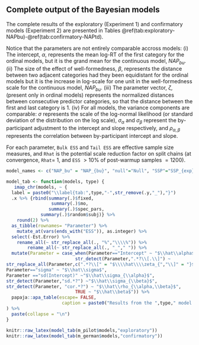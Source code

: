 ## Complete output of the Bayesian models  {-}
The complete results of the exploratory (Experiment 1) and confirmatory models (Experiment 2) are presented in Tables \@ref(tab:exploratory-NAPbu)-\@ref(tab:confirmatory-NAPtd). 

Notice that the parameters are not entirely comparable accross models: (i) The intercept, $\alpha$, represents the mean log-RT of the first category for the ordinal models, but it is the grand mean for the  continuous model, $NAP_{bu}$. (ii) The size of the effect of well-formedness, $\beta$, represents the distance between two adjacent categories had they been equidistant for the ordinal models but it is the increase in log-scale for one unit in the well-formedness scale for the continuous model, $NAP_{bu}$.  (iii) The parameter vector, $\zeta$, (present only in ordinal models) represents the normalized distances between consecutive predictor categories, so that the distance between the first and last category is $1$. (iv) For all models, the variance components are comparable: $\sigma$ represents the scale of the log-normal likelihood (or standard deviation of the distribution on the log scale), $\sigma_\alpha$ and $\sigma_\beta$ represent the by-participant adjustment to the intercept and slope respectively, and $\rho_{\alpha,\beta}$ represents the correlation between by-participant intercept and slope. 

For each parameter, `Bulk ESS`
and `Tail ESS` are effective sample size measures, and `Rhat` is the potential
scale reduction factor on split chains (at convergence, `Rhat`= 1, and `ESS` $> 10\%$ of post-warmup samples $=1200$).

```r

model_names <- c("NAP_bu" = "NAP_{bu}", "null"="Null", "SSP"="SSP_{exp}", "SSP_obs" = "SSP_{col}", "MSD" = "MSD_{exp}", "MSD_obs" = "MSD_{col}", "NAP_td" = "NAP_{td}")

model_tab <- function(models, type) {
   imap_chr(models, ~ {
  label = paste0("\\label{tab:",type,"-",str_remove(.y,"_"),"}")
  .x %>% {rbind(summary(.)$fixed,
                 summary(.)$mo,
                summary(.)$spec_pars,
             summary(.)$random$subj)} %>%
    round(2) %>%
  as_tibble(rownames= "Parameter") %>%
    mutate_at(vars(ends_with("ESS")), as.integer) %>%
  select(-Est.Error) %>%
    rename_all(~ str_replace_all(., "%","\\\\%")) %>% 
        rename_all(~ str_replace_all(., "_"," ")) %>% 
  mutate(Parameter = case_when(Parameter=="Intercept" ~ "$\\hat\\alpha$",
                          str_detect(Parameter,".*?\\[.\\]") ~ 
str_replace_all(Parameter,c(".*?\\[" = "$\\\\hat\\\\zeta_{","\\]" = "}$" )),
Parameter=="sigma" ~ "$\\hat\\sigma$",
Parameter =="sd(Intercept)" ~"$\\hat\\sigma_{\\alpha}$",
str_detect(Parameter,"sd.*?") ~"$\\hat\\sigma_{\\beta}$",
str_detect(Parameter, "cor.*?") ~ "$\\hat\\rho_{\\alpha,\\beta}$",
                          TRUE ~ "$\\hat\\beta$")) %>%
  papaja::apa_table(escape= FALSE,
                     caption = paste0("Results from the ",type," model examining the results of the $",model_names[.y],"$ model. ",label= label, note= "See the Appendix for the interpretation of the parameters and column names."))}
) %>% 
  paste(collapse = "\n")
}

knitr::raw_latex(model_tab(m_pilot$models,"exploratory"))
knitr::raw_latex(model_tab(m_german$models,"confirmatory"))

```
